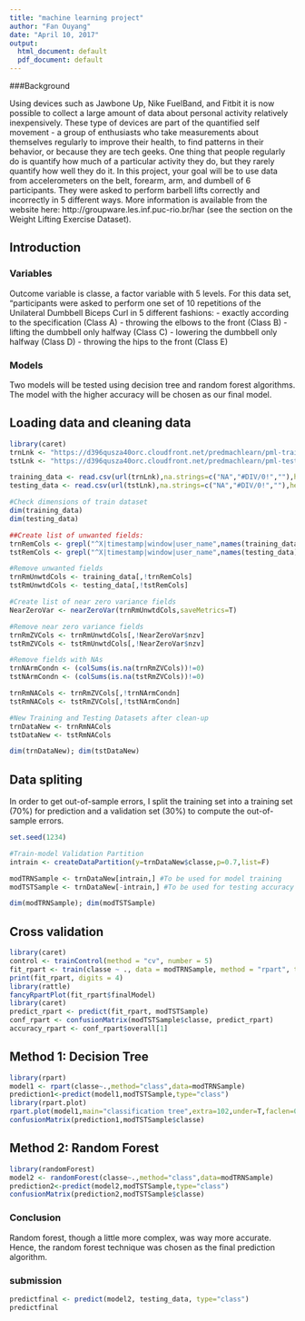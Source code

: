 ```yaml
---
title: "machine learning project"
author: "Fan Ouyang"
date: "April 10, 2017"
output:
  html_document: default
  pdf_document: default
---
```


###Background

Using devices such as Jawbone Up, Nike FuelBand, and Fitbit it is now possible to collect a large amount of data about personal activity relatively inexpensively. These type of devices are part of the quantified self movement - a group of enthusiasts who take measurements about themselves regularly to improve their health, to find patterns in their behavior, or because they are tech geeks. One thing that people regularly do is quantify how much of a particular activity they do, but they rarely quantify how well they do it. In this project, your goal will be to use data from accelerometers on the belt, forearm, arm, and dumbell of 6 participants. They were asked to perform barbell lifts correctly and incorrectly in 5 different ways. More information is available from the website here: http://groupware.les.inf.puc-rio.br/har (see the section on the Weight Lifting Exercise Dataset).

## Introduction
### Variables
Outcome variable is classe, a factor variable with 5 levels. For this data set, “participants were asked to perform one set of 10 repetitions of the Unilateral Dumbbell Biceps Curl in 5 different fashions: 
- exactly according to the specification (Class A)
- throwing the elbows to the front (Class B)
- lifting the dumbbell only halfway (Class C)
- lowering the dumbbell only halfway (Class D)
- throwing the hips to the front (Class E)

### Models
Two models will be tested using decision tree and random forest algorithms. The model with the higher accuracy will be chosen as our final model.

## Loading data and cleaning data 
```r
library(caret)
trnLnk <- "https://d396qusza40orc.cloudfront.net/predmachlearn/pml-training.csv"
tstLnk <- "https://d396qusza40orc.cloudfront.net/predmachlearn/pml-testing.csv"

training_data <- read.csv(url(trnLnk),na.strings=c("NA","#DIV/0!",""),header=T)
testing_data <- read.csv(url(tstLnk),na.strings=c("NA","#DIV/0!",""),header=T)

#Check dimensions of train dataset
dim(training_data)
dim(testing_data)

##Create list of unwanted fields:
trnRemCols <- grepl("^X|timestamp|window|user_name",names(training_data))
tstRemCols <- grepl("^X|timestamp|window|user_name",names(testing_data))

#Remove unwanted fields
trnRmUnwtdCols <- training_data[,!trnRemCols]
tstRmUnwtdCols <- testing_data[,!tstRemCols]

#Create list of near zero variance fields
NearZeroVar <- nearZeroVar(trnRmUnwtdCols,saveMetrics=T)

#Remove near zero variance fields
trnRmZVCols <- trnRmUnwtdCols[,!NearZeroVar$nzv]
tstRmZVCols <- tstRmUnwtdCols[,!NearZeroVar$nzv]

#Remove fields with NAs
trnNArmCondn <- (colSums(is.na(trnRmZVCols))!=0)
tstNArmCondn <- (colSums(is.na(tstRmZVCols))!=0)

trnRmNACols <- trnRmZVCols[,!trnNArmCondn]
tstRmNACols <- tstRmZVCols[,!tstNArmCondn]

#New Training and Testing Datasets after clean-up
trnDataNew <- trnRmNACols
tstDataNew <- tstRmNACols

dim(trnDataNew); dim(tstDataNew)
```
## Data spliting
In order to get out-of-sample errors, I split the training set into a training set (70%) for prediction and a validation set (30%) to compute the out-of-sample errors.
```r
set.seed(1234) 

#Train-model Validation Partition
intrain <- createDataPartition(y=trnDataNew$classe,p=0.7,list=F)

modTRNSample <- trnDataNew[intrain,] #To be used for model training
modTSTSample <- trnDataNew[-intrain,] #To be used for testing accuracy of models

dim(modTRNSample); dim(modTSTSample)
```
## Cross validation
```r
library(caret)
control <- trainControl(method = "cv", number = 5)
fit_rpart <- train(classe ~ ., data = modTRNSample, method = "rpart", trControl = control)
print(fit_rpart, digits = 4)
library(rattle)
fancyRpartPlot(fit_rpart$finalModel)
library(caret)
predict_rpart <- predict(fit_rpart, modTSTSample)
conf_rpart <- confusionMatrix(modTSTSample$classe, predict_rpart)
accuracy_rpart <- conf_rpart$overall[1]
```


## Method 1: Decision Tree
```r
library(rpart)
model1 <- rpart(classe~.,method="class",data=modTRNSample)
prediction1<-predict(model1,modTSTSample,type="class")
library(rpart.plot)
rpart.plot(model1,main="classification tree",extra=102,under=T,faclen=0)
confusionMatrix(prediction1,modTSTSample$classe)
```
## Method 2: Random Forest
```r
library(randomForest)
model2 <- randomForest(classe~.,method="class",data=modTRNSample)
prediction2<-predict(model2,modTSTSample,type="class")
confusionMatrix(prediction2,modTSTSample$classe)
```

### Conclusion
Random forest, though a little more complex, was way more accurate. Hence, the random forest technique was chosen as the final prediction algorithm.

### submission
```r
predictfinal <- predict(model2, testing_data, type="class")
predictfinal
```
